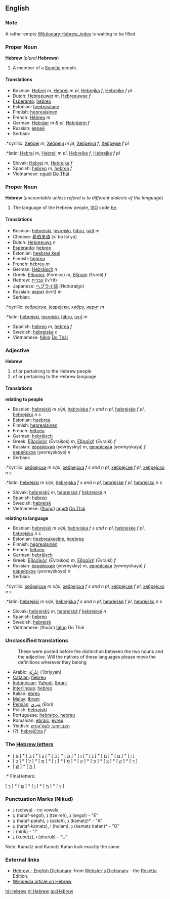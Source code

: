==English==
===Note===
A rather empty [[Wiktionary:Hebrew_index]] is waiting to be filled.

===Proper Noun===
'''Hebrew''' (''plural'' '''Hebrews''')

#<!--DefA--> A member of a [[Semitic]] people.

====Translations====
<!--DefA-->
*Bosnian: [[Hebrej]] ''m'', [[Hebreji]] ''m pl'', [[Hebrejka]] ''f'', [[Hebrejke]] ''f pl''
*Dutch: [[Hebreeuwer]] ''m'', [[Hebreeuwse]] ''f''
*[[Esperanto]]: [[hebreo]]
*Estonian: [[heebrealane]]
*Finnish: [[heprealainen]]
*French: [[Hébreu]] ''m''
*German: [[Hebräer]] ''m & pl'', [[Hebräerin]] ''f''
*Russian: [[еврей]]
*Serbian:
:*cyrillic: [[Хебреј]] ''m'', [[Хебреји]] ''m pl'', [[Хебрејка]] ''f'', [[Хебрејке]] ''f pl''
:*latin: [[Hebrej]] ''m'', [[Hebreji]] ''m pl'', [[Hebrejka]] ''f'', [[Hebrejke]] ''f pl''
*Slovak: [[Hebrej]] ''m'', [[Hebrejka]] ''f''
*Spanish: [[hebreo]] ''m'', [[hebrea]] ''f''
*Vietnamese: [[người]] [[Do Thái]]

===Proper Noun===
'''Hebrew''' (''uncountable unless referal is to different dialects of the language'')
#<!--DefB--> The language of the Hebrew people, [[ISO]] code [[he]].

====Translations====
<!--DefB-->
*Bosnian: [[hebrejski]], [[jevrejski]], [[hibru]], [[ivrit]] ''m''
*Chinese: [[希伯来语]] (xī bó lái yǔ)
*Dutch: [[Hebreeuws]] ''n''
*[[Esperanto]]: [[hebreo]]
*Estonian: [[heebrea keel]]
*Finnish: [[heprea]]
*French: [[hébreu]] ''m''
*German: [[Hebräisch]] ''n''
*Greek: [[Εβραίος]] (Evreios) ''m'', [[Εβραίη]] (Evreii) ''f''
*Hebrew: [[עברית]] (iv'rit)
*Japanese: [[ヘブライ語]] (Heburaigo)
*Russian: [[иврит]] (ivrit) ''m''
*Serbian:
:*cyrillic: [[хебрејски]], [[јеврејски]], [[хибру]], [[иврит]] ''m''
:*latin: [[hebrejski]], [[jevrejski]], [[hibru]], [[ivrit]] ''m''
*Spanish: [[hebreo]] ''m'', [[hebrea]] ''f''
*Swedish: [[hebreiska]] ''c''
*Vietnamese: [[tiếng]] [[Do Thái]]

===Adjective===  <!-- Is there such a thing as "Proper adjective"?-->
'''Hebrew'''
#<!--DefC--> of or pertaining to the Hebrew people
#<!--DefD--> of or pertaining to the Hebrew language

====Translations====
<!--DefC--> '''relating to people'''
*Bosnian: [[hebrejski]] ''m s/pl'', [[hebrejska]] ''f s and n pl'', [[hebrejske]] ''f pl'', [[hebrejsko]] ''n s''
*Estonian: [[heebrea]]
*Finnish: [[heprealainen]]
*French: [[hébreu]]
*German: [[hebräisch]]
*Greek: [[Εβραϊκός]] (Evraikos) ''m'', [[Εβραϊκή]] (Evraiki) ''f''
*Russian: [[еврейский]] (yevreyskiy) ''m'', [[еврейская]] (yevreyskaya) ''f'' [[еврейское]] (yevreyskoye) ''n''
*Serbian:
:*cyrillic: [[хебрејски]] ''m s/pl'', [[хебрејска]] ''f s and n pl'', [[хебрејске]] ''f pl'', [[хебрејско]] ''n s''
:*latin: [[hebrejski]] ''m s/pl'', [[hebrejska]] ''f s and n pl'', [[hebrejske]] ''f pl'', [[hebrejsko]] ''n s''
*Slovak: [[hebrejský]] ''m'', [[hebrejská]] ''f'' [[hebrejské]] ''n''
*Spanish: [[hebreo]]
*Swedish: [[hebreisk]]
*Vietnamese: ([[thuộc]]) [[người]] [[Do Thái]]

<!--DefD--> '''relating to language'''
*Bosnian: [[hebrejski]] ''m s/pl'', [[hebrejska]] ''f s and n pl'', [[hebrejske]] ''f pl'', [[hebrejsko]] ''n s''
*Estonian: [[heebreakeelne]], [[heebrea]]
*Finnish: [[heprealainen]]
*French: [[hébreu]]
*German: [[hebräisch]]
*Greek: [[Εβραϊκός]] (Evraikos) ''m'', [[Εβραϊκή]] (Evraiki) ''f''
*Russian: [[еврейский]] (yevreyskiy) ''m'', [[еврейская]] (yevreyskaya) ''f'' [[еврейское]] (yevreyskoye) ''n''
*Serbian:
:*cyrillic: [[хебрејски]] ''m s/pl'', [[хебрејска]] ''f s and n pl'', [[хебрејске]] ''f pl'', [[хебрејско]] ''n s''
:*latin: [[hebrejski]] ''m s/pl'', [[hebrejska]] ''f s and n pl'', [[hebrejske]] ''f pl'', [[hebrejsko]] ''n s''
*Slovak: [[hebrejský]] ''m'', [[hebrejská]] ''f'' [[hebrejské]] ''n''
*Spanish: [[hebreo]]
*Swedish: [[hebreisk]]
*Vietnamese: (thuộc) [[tiếng]] Do Thái


===Unclassified translations===
{{checktrans}}
:These were posted before the distinction between the two nouns and the adjective. Will the natives of these languages please move the definitions wherever they belong
*Arabic: [[عِبْرٍيّة]] (`ibriyyah)
*[[Catalan]]: [[hebreu]]
*[[Indonesian]]: [[Yahudi]], [[Ibrani]]
*[[Interlingua]]: [[hebreo]]
*Italian: [[ebreo]]
*[[Malay]]: [[Ibrani]]
*[[Persian]]: [[عبري]] (Ebri)
*Polish: [[hebrajski]]
*Portuguese: [[hebraico]], [[hebreu]]
*Romanian: [[ebraic]], [[evreu]]
*Yiddish: [[העברעיִש]], [[לשון־קודש]]
*(?): [[hebrejčina]] ''f''

===The [[:Category:Hebrew letters|Hebrew letters]]===

* [ [[א]] ] * [ [[ב]] ] * [ [[ג]] ] * [ [[ד]] ] * [ [[ה]] ] * [ [[ו]] ] * [ [[ז]] ] * [ [[ח]] ] * [ [[ט]] ] * [ [[י]] ]
* [ [[כ]] ] * [ [[ל]] ] * [ [[מ]] ] * [ [[נ]] ] * [ [[ס]] ] * [ [[ע]] ] * [ [[פ]] ] * [ [[צ]] ] * [ [[ק]] ] * [ [[ר]] ]
* [ [[ש]] ] * [ [[ת]] ]

:* Final letters:

[ [[ך]] ] * [ [[ם]] ] * [ [[ן]] ] * [ [[ף]] ] * [ [[ץ]] ]

===Punctuation Marks (Nikud)===

* נְ (schwa) - no vowels
* עֱ (hataf-segol), נֵ (tzeireh), נֶ (segol) - "E"
* עֲ (hataf-patah), נַ (patah), נָ (kamatz)* - "A"
* עֳ (hataf-kamatz), וֹ (holam), נָ (kamatz katan)* - "O"
* נִ (hirik) - "I"
* נֻ (kubutz), וּ (shuruk) - "U"

Note: Kamatz and Kamatz Katan look exactly the same.

=== External links ===
{{interwiktionary|code=nl}}
*[http://www.websters-online-dictionary.org/definition/Hebrew-english/ Hebrew - English Dictionary]: from [http://www.websters-online-dictionary.org/ Webster's Dictionary] - the [[Rosetta]] Edition.
* [[w:Hebrew|Wikipedia article on Hebrew]]

[[hi:Hebrew]]
[[nl:Hebrew]]
[[gu:Hebrew]]